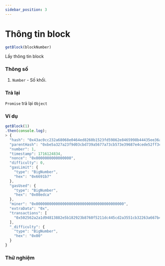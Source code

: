 ```yaml
---
sidebar_position: 3
---
```


# Thông tin block

```javascript
getBlock(blockNumber)
```
Lấy thông tin block
### Thông số
1. `Number` - Số khối.
### Trả lại
`Promise` trả lại `Object`
### Ví dụ
```javascript
getBlock(1)
.then(console.log);
> {
  "hash": "0x43ac0cc232a68068e0464ed8260b1523fd59862e8465998b44435ee36a3eef1c",
  "parentHash": "0xbe5a327a23f9d03cbd739a5677a73cb573e39687e4cede52ff3c329d74dee4a5",
  "number": 1,
  "timestamp": 1716124834,
  "nonce": "0x0000000000000000",
  "difficulty": 0,
  "gasLimit": {
    "type": "BigNumber",
    "hex": "0x6691b7"
  },
  "gasUsed": {
    "type": "BigNumber",
    "hex": "0x08edca"
  },
  "miner": "0x0000000000000000000000000000000000000000",
  "extraData": "0x",
  "transactions": [
    "0x502562a2a1d94813882e5b182923b8760f5211dc445cd2a3551cb32263a667b4"
  ],
  "_difficulty": {
    "type": "BigNumber",
    "hex": "0x00"
  }
}
```
### Thử nghiệm
<BlockInfo/>
